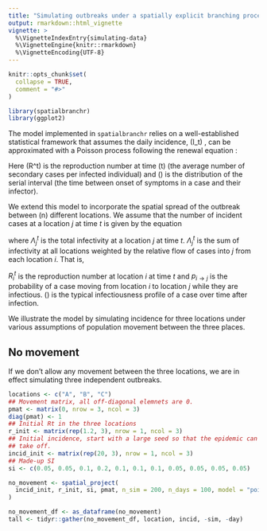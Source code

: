 ```yaml
---
title: "Simulating outbreaks under a spatially explicit branching process"
output: rmarkdown::html_vignette
vignette: >
  %\VignetteIndexEntry{simulating-data}
  %\VignetteEngine{knitr::rmarkdown}
  %\VignetteEncoding{UTF-8}
---
```


```r
knitr::opts_chunk$set(
  collapse = TRUE,
  comment = "#>"
)
```

```r
library(spatialbranchr)
library(ggplot2)
```

The model implemented in `spatialbranchr` 
relies on a well-established statistical framework that
assumes the daily incidence, \(I_t\) , can be approximated with a
Poisson process following the renewal equation \cite{fraser2007estimating}:

\begin{equation}
I_{t} \sim 
  Pois\left( 
  R^{t} \sum_{s = 1}^{t}{I_{i}^{t - s} \omega_{s}}
  \right).
  \label{eq:likelihood1}
\end{equation}

Here \(R^t\) is the reproduction number at time \(t\) (the average
number of secondary cases per infected individual) and \(\omega\) is the
distribution of the serial interval (the time between onset of symptoms
in a case and their infector).

We extend this model to incorporate the spatial spread of the outbreak
between \(n\) different locations. We assume that the number of incident cases at a
location $j$ at time $t$ is given by the equation

\begin{equation}
I_{j}^{t} \sim Pois\left( \Lambda_{j}^{t} \right), 
\label{eq:likelihood2}
\end{equation}

where $\Lambda_{j}^{t}$ is the total infectivity at a location $j$ at
time $t$. $\Lambda_{j}^{t}$ is
the sum of infectivity at all locations weighted by the relative flow of
cases into $j$ from each location $i$. That is, 

\begin{equation}
\Lambda_{j}^{t} = \sum_{i = 1}^{n} 
  {\left( p_{i \rightarrow j}
  R_{i}^{t} \sum_{s = 1}^{t}{I_{i}^{t - s} \omega_{s}}
  \right)}.
\label{eq:biglambda}
\end{equation}

$R_{i}^{t}$ is the reproduction number at location $i$ at time $t$
and $p_{i \rightarrow j}$ is the probability of a case moving from
location $i$ to location $j$ while they are infectious. \(\omega\) is
the typical infectiousness profile of a case over time after
infection. 

We illustrate the model by simulating incidence for three locations
under various assumptions of population movement between the three places.

## No movement

If we don't allow any movement between the three locations, we are in
effect simulating three independent outbreaks.

```r
locations <- c("A", "B", "C")
## Movement matrix, all off-diagonal elemnets are 0.
pmat <- matrix(0, nrow = 3, ncol = 3)
diag(pmat) <- 1
## Initial Rt in the three locations
r_init <- matrix(rep(1.2, 3), nrow = 1, ncol = 3)
## Initial incidence, start with a large seed so that the epidemic can
## take off.
incid_init <- matrix(rep(20, 3), nrow = 1, ncol = 3)
## Made-up SI
si <- c(0.05, 0.05, 0.1, 0.2, 0.1, 0.1, 0.1, 0.05, 0.05, 0.05, 0.05)

no_movement <- spatial_project(
  incid_init, r_init, si, pmat, n_sim = 200, n_days = 100, model = "poisson"
)

no_movement_df <- as_dataframe(no_movement)
tall <- tidyr::gather(no_movement_df, location, incid, -sim, -day)

```

